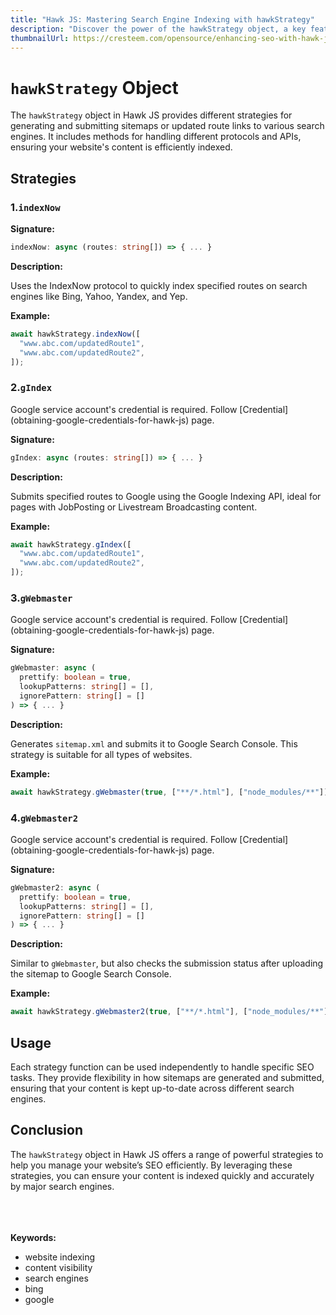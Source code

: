 ```yaml
---
title: "Hawk JS: Mastering Search Engine Indexing with hawkStrategy"
description: "Discover the power of the hawkStrategy object, a key feature of Hawk JS, which provides multiple SEO strategies to enhance your website's presence on search engines like Google, Bing, and more."
thumbnailUrl: https://cresteem.com/opensource/enhancing-seo-with-hawk-js/thumbnail.png
---
```



# `hawkStrategy` Object

The `hawkStrategy` object in Hawk JS provides different strategies for generating and submitting sitemaps or updated route links to various search engines. It includes methods for handling different protocols and APIs, ensuring your website's content is efficiently indexed.

## Strategies

### 1.`indexNow`

**Signature:**

```typescript
indexNow: async (routes: string[]) => { ... }
```

**Description:**

Uses the IndexNow protocol to quickly index specified routes on search engines like Bing, Yahoo, Yandex, and Yep.

**Example:**

```javascript
await hawkStrategy.indexNow([
  "www.abc.com/updatedRoute1",
  "www.abc.com/updatedRoute2",
]);
```

### 2.`gIndex`

<Callout type="warning">
  Google service account's credential is required. Follow
  [Credential](obtaining-google-credentials-for-hawk-js) page.
</Callout>

**Signature:**

```typescript
gIndex: async (routes: string[]) => { ... }
```

**Description:**

Submits specified routes to Google using the Google Indexing API, ideal for pages with JobPosting or Livestream Broadcasting content.

**Example:**

```javascript
await hawkStrategy.gIndex([
  "www.abc.com/updatedRoute1",
  "www.abc.com/updatedRoute2",
]);
```

### 3.`gWebmaster`

<Callout type="warning">
  Google service account's credential is required. Follow
  [Credential](obtaining-google-credentials-for-hawk-js) page.
</Callout>

**Signature:**

```typescript
gWebmaster: async (
  prettify: boolean = true,
  lookupPatterns: string[] = [],
  ignorePattern: string[] = []
) => { ... }
```

**Description:**

Generates `sitemap.xml` and submits it to Google Search Console. This strategy is suitable for all types of websites.

**Example:**

```javascript
await hawkStrategy.gWebmaster(true, ["**/*.html"], ["node_modules/**"]);
```

### 4.`gWebmaster2`

<Callout type="warning">
  Google service account's credential is required. Follow
  [Credential](obtaining-google-credentials-for-hawk-js) page.
</Callout>

**Signature:**

```typescript
gWebmaster2: async (
  prettify: boolean = true,
  lookupPatterns: string[] = [],
  ignorePattern: string[] = []
) => { ... }
```

**Description:**

Similar to `gWebmaster`, but also checks the submission status after uploading the sitemap to Google Search Console.

**Example:**

```javascript
await hawkStrategy.gWebmaster2(true, ["**/*.html"], ["node_modules/**"]);
```

## Usage

Each strategy function can be used independently to handle specific SEO tasks. They provide flexibility in how sitemaps are generated and submitted, ensuring that your content is kept up-to-date across different search engines.

## Conclusion

The `hawkStrategy` object in Hawk JS offers a range of powerful strategies to help you manage your website’s SEO efficiently. By leveraging these strategies, you can ensure your content is indexed quickly and accurately by major search engines.


<br />
<br />
<br />
<strong>Keywords:</strong>
<ul className={style.keywords}>
  <li>website indexing</li>
  <li>content visibility</li>
  <li>search engines</li>
  <li>bing</li>
  <li>google</li>
</ul>
